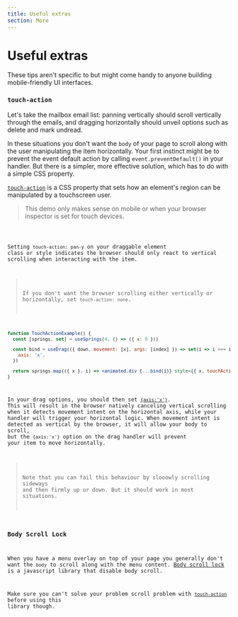 ```yaml
---
title: Useful extras
section: More
---
```



# Useful extras

These tips aren't specific to <ReactUseGesture/> but might come handy to anyone building mobile-friendly UI interfaces.

### `touch-action`

Let's take the mailbox email list: panning vertically should scroll vertically through the emails, and dragging horizontally should unveil options such as delete and mark undread.

In these situations you don't want the `body` of your page to scroll along with the user manipulating the item horizontally. Your first instinct might be to prevent the event default action by calling `event.preventDefault()` in your handler. But there is a simpler, more effective solution, which has to do with a simple CSS property.

[`touch-action`](https://developer.mozilla.org/en-US/docs/Web/CSS/touch-action) is a CSS property that sets how an element's region can be manipulated by a touchscreen user.

> This demo only makes sense on mobile or when your browser inspector is set for touch devices.

<Code id="TouchAction" />

Setting `touch-action: pan-y` on your draggable element class or style indicates the browser should only react to vertical scrolling when interacting with the item.

> If you don't want the browser scrolling either vertically or horizontally, set `touch-action: none`.

```jsx {3-12}
function TouchActionExample() {
  const [springs, set] = useSprings(4, () => ({ x: 0 }))

  const bind = useDrag(({ down, movement: [x], args: [index] }) => set(i => i === index && { x: down ? x : 0 }), {
    axis: 'x',
  })

  return springs.map(({ x }, i) => <animated.div {...bind(i)} style={{ x, touchAction: 'pan-y' }} />)
}
```

In your drag options, you should then set [`{axis:'x'}`](/docs/options/#axis-xy-gestures-only). This will result in the browser natively canceling vertical scrolling when it detects movement intent on the horizontal axis, while your handler will trigger your horizontal logic. When movement intent is detected as vertical by the browser, it will allow your body to scroll, but the `{axis:'x'}` option on the drag handler will prevent your item to move horizontally.

> Note that you can fail this behaviour by slooowly scrolling sideways and then firmly up or down. But it should work in most situations.

### Body Scroll Lock

When you have a menu overlay on top of your page you generally don't want the `body` to scroll along with the menu content. [Body scroll lock](https://github.com/willmcpo/body-scroll-lock) is a javascript library that disable body scroll.

Make sure you can't solve your problem scroll problem with [`touch-action`](#touch-action) before using this library though.
